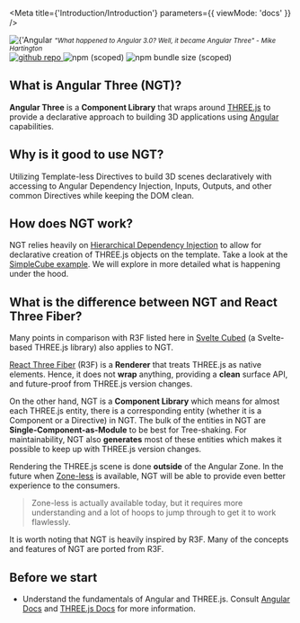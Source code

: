 
<Meta title={'Introduction/Introduction'} parameters={{ viewMode: 'docs' }} />

<div
  style={{
    display: 'flex',
    flexDirection: 'column',
    alignItems: 'center',
    justifyContent: 'center',
    marginBottom: '3rem',
  }}
>
  <img
    src={'/ngt-logo.svg'}
    width={320}
    height={320}
    alt={'Angular Three Logo'}
  />
  <em style={{marginTop: '1rem'}}>
    <small>
      "What happened to Angular 3.0? Well, it became Angular Three" - Mike
      Hartington
    </small>
  </em>

  <div style={{display: 'flex', gap: '1rem', alignItems: 'center', margin: '1rem 0'}}>
    <a href='https://github.com/nartc/angular-three' target="_blank" style={{lineHeight: 0}}>
      <img alt='github repo' src='https://img.shields.io/badge/github-angular--three-green' />
    </a>
    <img alt="npm (scoped)" src="https://img.shields.io/npm/v/@angular-three/core"/>
    <img alt="npm bundle size (scoped)" src="https://img.shields.io/bundlephobia/minzip/@angular-three/core"/>
  </div>
</div>

## What is Angular Three (NGT)?

**Angular Three** is a **Component Library** that wraps around [THREE.js](https://threejs.org/) to provide a declarative approach to building 3D applications using [Angular](https://angular.io/) capabilities.

## Why is it good to use NGT?

Utilizing Template-less Directives to build 3D scenes declaratively with accessing to Angular Dependency Injection, Inputs, Outputs, and other common Directives while keeping the DOM clean.

## How does NGT work?

NGT relies heavily on [Hierarchical Dependency Injection](https://angular.io/guide/hierarchical-dependency-injection) to allow for declarative creation of THREE.js objects on the template. Take a look at the [SimpleCube example](?path=/story/introduction-examples--simple-cube). We will explore in more detailed what is happening under the hood.

<Story id="introduction-examples--simple-cube" height="480px" />

## What is the difference between NGT and React Three Fiber?

Many points in comparison with R3F listed here in [Svelte Cubed](https://svelte-cubed.vercel.app/docs/faqs#how-is-it-different-from-x-react-three-fiber) (a Svelte-based THREE.js library) also applies to NGT.

[React Three Fiber](https://github.com/pmndrs/react-three-fiber) (R3F) is a **Renderer** that treats THREE.js as native elements. Hence, it does not **wrap** anything, providing a **clean** surface API, and future-proof from THREE.js version changes.

On the other hand, NGT is a **Component Library** which means for almost each THREE.js entity, there is a corresponding entity (whether it is a Component or a Directive) in NGT. The bulk of the entities in NGT are **Single-Component-as-Module** to be best for Tree-shaking. For maintainability, NGT also **generates** most of these entities which makes it possible to keep up with THREE.js version changes.

Rendering the THREE.js scene is done **outside** of the Angular Zone. In the future when [Zone-less](https://angular.io/guide/roadmap#leverage-full-framework-capabilities-with-zonejs-opt-out) is available, NGT will be able to provide even better experience to the consumers.

> Zone-less is actually available today, but it requires more understanding and a lot of hoops to jump through to get it to work flawlessly.

It is worth noting that NGT is heavily inspired by R3F. Many of the concepts and features of NGT are ported from R3F.

## Before we start

- Understand the fundamentals of Angular and THREE.js. Consult [Angular Docs](https://angular.io/docs) and [THREE.js Docs](https://threejs.org/docs/index.html) for more information.
